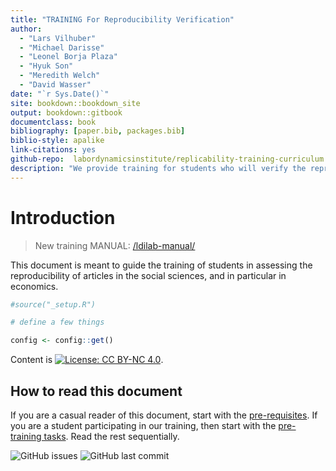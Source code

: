 ```yaml
--- 
title: "TRAINING For Reproducibility Verification"
author: 
  - "Lars Vilhuber"
  - "Michael Darisse"
  - "Leonel Borja Plaza"
  - "Hyuk Son"
  - "Meredith Welch"
  - "David Wasser"
date: "`r Sys.Date()`"
site: bookdown::bookdown_site
output: bookdown::gitbook
documentclass: book
bibliography: [paper.bib, packages.bib]
biblio-style: apalike
link-citations: yes
github-repo:  labordynamicsinstitute/replicability-training-curriculum
description: "We provide training for students who will verify the reproducibility of economics articles."
---
```


# Introduction

> New training MANUAL: [/ldilab-manual/](https://labordynamicsinstitute.github.io/ldilab-manual/)

This document is meant to guide the training of students in assessing the reproducibility of articles in the social sciences, and in particular in economics.

```r
#source("_setup.R")

# define a few things

config <- config::get()

```






Content is [![License: CC BY-NC 4.0](https://licensebuttons.net/l/by-nc/4.0/80x15.png)](https://creativecommons.org/licenses/by-nc/4.0/).

## How to read this document

If you are a casual reader of this document, start with the [pre-requisites](#pre-requisites). If you are a student participating in our training, then start with the [pre-training tasks](#pre-training). Read the rest sequentially.



![GitHub issues](https://img.shields.io/github/issues-raw/labordynamicsinstitute/replicability-training-curriculum.svg?style=flat) ![GitHub last commit](https://img.shields.io/github/last-commit/labordynamicsinstitute/replicability-training-curriculum.svg?style=flat) 

